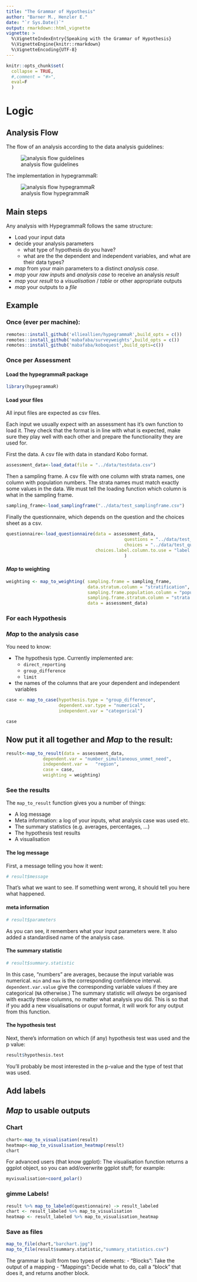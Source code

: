 ```yaml
---
title: "The Grammar of Hypothesis"
author: "Barner M., Henzler E."
date: "`r Sys.Date()`"
output: rmarkdown::html_vignette
vignette: >
  %\VignetteIndexEntry{Speaking with the Grammar of Hypothesis}
  %\VignetteEngine{knitr::rmarkdown}
  %\VignetteEncoding{UTF-8}
---
```


```r
knitr::opts_chunk$set(
  collapse = TRUE,
  #,comment = "#>",
  eval=F
  )
```

# Logic

## Analysis Flow

The flow of an analysis according to the data analysis guidelines:

![analysis flow guidelines](./hypegrammaR_flowchart.jpg)

The implementation in hypegrammaR:

![analysis flow hypegrammaR](./hypegrammaR_flowchart.jpg)



## Main steps



Any analysis with HypegrammaR follows the same structure:

- Load your input data
- decide your analysis parameters
    - what type of hypothesis do you have?
    - what are the the dependent and independent variables, and what are their data types?
- _map_ from your main parameters to a distinct *analysis case*.
- _map_ your *raw inputs* and *analysis case* to receive an analysis *result*
- _map_ your *result* to a *visualisation* / *table* or other appropriate outputs
- _map_ your outputs to a *file*


## Example

### Once (ever per machine):
```r
remotes::install_github('ellieallien/hypegrammaR',build_opts = c())
remotes::install_github('mabafaba/surveyweights',build_opts = c())
remotes::install_github('mabafaba/koboquest',build_opts=c())

```
### Once per Assessment

#### Load the hypegrammaR package
```r
library(hypegrammaR)

```

#### Load your files

All input files are expected as csv files.

Each input we usually expect with an assessment has it's own function to load it. They check that the format is in line with what is expected, make sure they play well with each other and prepare the functionality they are used for.

First the data. A csv file with data in standard Kobo format.

```r
assessment_data<-load_data(file = "../data/testdata.csv")
```

Then a sampling frame. A csv file with one column with strata names, one column with population numbers. The strata names must match exactly some values in the data. We must tell the loading function which column is what in the sampling frame.
```r
sampling_frame<-load_samplingframe("../data/test_samplingframe.csv")
```

Finally the questionnaire, which depends on the question and the choices sheet as a csv.

```r

questionnaire<-load_questionnaire(data = assessment_data,
                                             questions = "../data/test_questionnaire_questions.csv",
                                             choices = "../data/test_questionnaire_choices.csv",
                                  choices.label.column.to.use = "label::English"
                                             )

```


#### _Map_ to weighting
```r

weighting <- map_to_weighting( sampling.frame = sampling_frame,
                               data.stratum.column = "stratification",
                               sampling.frame.population.column = "population",
                               sampling.frame.stratum.column = "strata.names",
                               data = assessment_data)

```

### For each Hypothesis

### _Map_ to the analysis case
You need to know:

- The hypothesis type. Currently implemented are:
  - `direct_reporting`
  - `group_difference`
  - `limit`
- the names of the columns that are your dependent and independent variables

```r

case <- map_to_case(hypothesis.type = "group_difference",
                    dependent.var.type = "numerical",
                    independent.var = "categorical")

case
```


## Now put it all together and _Map_ to the result:

```r

result<-map_to_result(data = assessment_data,
              dependent.var = "number_simultaneous_unmet_need",
              independent.var =   "region",
              case = case,
              weighting = weighting)
```

### See the results

The `map_to_result` function gives you a number of things:

- A log message
- Meta information: a log of your inputs, what analysis case was used etc.
- The summary statistics (e.g. averages, percentages, ...)
- The hypothesis test results
- A visualisation

#### The log message

First, a message telling you how it went:
```r
# result$message
```
That's what we want to see. If something went wrong, it should tell you here what happened.

#### meta information

```r
# result$parameters
```
As you can see, it remembers what your input parameters were. It also added a standardised name of the analysis case.

#### The summary statistic

```r
# result$summary.statistic
```

In this case, "numbers" are averages, because the input variable was numerical. `min` and `max` is the corresponding confidence interval. `dependent.var.value` give the corresponding variable values if they are categorical (`NA` otherwise.)
The summary statistic will _always_ be organised with exactly these columns, no matter what analysis you did. This is so that if you add a new visualisations or ouput format, it will work for any output from this function.

#### The hypothesis test

Next, there's information on which (if any) hypothesis test was used and the p value:
```r
result$hypothesis.test

```
You'll probably be most interested in the p-value and the type of test that was used.





## Add labels

## _Map_ to usable outputs

### Chart
```r

chart<-map_to_visualisation(result)
heatmap<-map_to_visualisation_heatmap(result)
chart
```

For advanced users (that know ggplot): The visualisation function returns a ggplot object, so you can add/overwrite ggplot stuff; for example:
```r
myvisualisation+coord_polar()

```

### gimme Labels!
```r
result %>% map_to_labeled(questionnaire) -> result_labeled
chart <- result_labeled %>% map_to_visualisation
heatmap <- result_labeled %>% map_to_visualisation_heatmap


```


### Save as files

```r
map_to_file(chart,"barchart.jpg")
map_to_file(result$summary.statistic,"summary_statistics.csv")

```

The grammar is built from two types of elements:
- "Blocks": Take the output of a mapping
- "Mappings": Decide what to do, call a "block" that does it, and returns another block.








